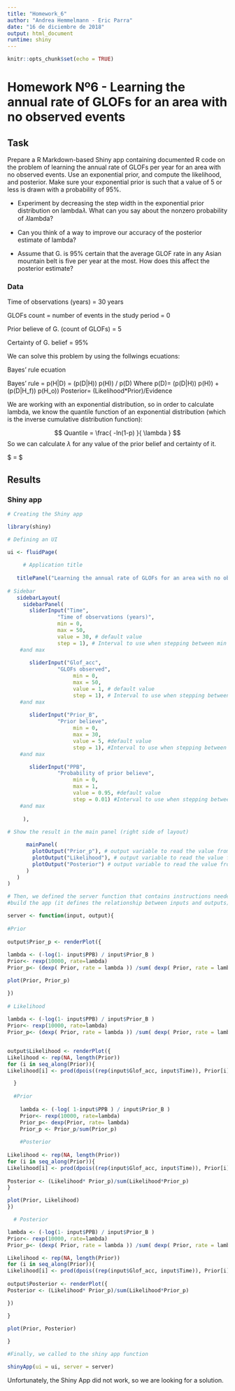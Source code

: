 ---
title: "Homework_6"
author: "Andrea Hemmelmann - Eric Parra"
date: "16 de diciembre de 2018"
output: html_document
runtime: shiny
---

```{r setup, include=FALSE}
knitr::opts_chunk$set(echo = TRUE)
```

# Homework Nº6 - Learning the annual rate of GLOFs for an area with no observed events

## Task

Prepare a R Markdown-based Shiny app containing documented R code on the problem of learning the annual rate of GLOFs per year for an area with no observed events. Use an exponential prior, and compute the likelihood, and posterior. Make sure your exponential prior is such that a value of 5 or less is drawn with a probability of 95%.

- Experiment by decreasing the step width in the exponential prior distribution on lambda𝜆. What can you say about the nonzero probability of 𝜆lambda? 

- Can you think of a way to improve our accuracy of the posterior estimate of lambda?

- Assume that G. is 95% certain that the average GLOF rate in any Asian mountain belt is five per year at the most. How does this affect the posterior estimate?

### Data

Time of observations (years) = 30 years

GLOFs count = number of events in the study period = 0

Prior believe of G. (count of GLOFs) = 5

Certainty of G. belief = 95%

We can solve this problem by using the follwings ecuations:

Bayes' rule ecuation

Bayes' rule = p(H|D) = (p(D|H)) p(H)) / p(D)
Where p(D)= (p(D|H)) p(H)) + (p(D|H_f)) p(H_o))
Posterior= (Likelihood*Prior)/Evidence

We are working with an exponential distribution, so in order to calculate lambda, 
we know the quantile function of an exponential distribution 
(which is the inverse cumulative distribution function):

$$ Quantile = \frac{ -ln(1-p) }{ \lambda } $$
So we can calculate $\lambda$ for any value of the prior belief and certainty of it.

$  \lambda = \frac{ -ln(1-p) }{ Quantile } $

## Results

### Shiny app

```{r}

# Creating the Shiny app

library(shiny)

# Defining an UI

ui <- fluidPage(
  
     # Application title
  
   titlePanel("Learning the annual rate of GLOFs for an area with no observed events"), 
  
# Sidebar
   sidebarLayout(
     sidebarPanel(
       sliderInput("Time",
                "Time of observations (years)",
                min = 0,
                max = 50,
                value = 30, # default value
                step = 1), # Interval to use when stepping between min 
    #and max
       
       sliderInput("Glof_acc",
                "GLOFs observed",
                     min = 0,
                     max = 50,
                     value = 1, # default value
                     step = 1), # Interval to use when stepping between min 
    #and max
        
       sliderInput("Prior_B",
                "Prior believe",
                     min = 0,
                     max = 30,
                     value = 5, #default value
                     step = 1), #Interval to use when stepping between min 
    #and max

       sliderInput("PPB",
                "Probability of prior believe",
                     min = 0,
                     max = 1,
                     value = 0.95, #default value
                     step = 0.01) #Interval to use when stepping between min 
    #and max
       
     ),
    
# Show the result in the main panel (right side of layout)

      mainPanel(
        plotOutput("Prior_p"), # output variable to read the value from
        plotOutput("Likelihood"), # output variable to read the value from
        plotOutput("Posterior") # output variable to read the value from
      )
   )
)

# Then, we defined the server function that contains instructions needed to 
#build the app (it defines the relationship between inputs and outputs)

server <- function(input, output){
  
#Prior
  
output$Prior_p <- renderPlot({
  
lambda <- (-log(1- input$PPB) / input$Prior_B )
Prior<- rexp(10000, rate=lambda) 
Prior_p<- (dexp( Prior, rate = lambda )) /sum( dexp( Prior, rate = lambda ))

plot(Prior, Prior_p)

})
    
# Likelihood 
    
lambda <- (-log(1- input$PPB) / input$Prior_B )
Prior<- rexp(10000, rate=lambda) 
Prior_p<- (dexp( Prior, rate = lambda )) /sum( dexp( Prior, rate = lambda ))


output$Likelihood <- renderPlot({
Likelihood <- rep(NA, length(Prior))  
for (i in seq_along(Prior)){
Likelihood[i] <- prod(dpois((rep(input$Glof_acc, input$Time)), Prior[i]))

  }
  
  #Prior
  
    lambda <- (-log( 1-input$PPB ) / input$Prior_B )
    Prior<- rexp(10000, rate=lambda) 
    Prior_p<- dexp(Prior, rate= lambda) 
    Prior_p <- Prior_p/sum(Prior_p)
    
    #Posterior
    
Likelihood <- rep(NA, length(Prior))  
for (i in seq_along(Prior)){
Likelihood[i] <- prod(dpois((rep(input$Glof_acc, input$Time)), Prior[i]))
    
Posterior <- (Likelihood* Prior_p)/sum(Likelihood*Prior_p)
}

plot(Prior, Likelihood)
})

  # Posterior

lambda <- (-log(1- input$PPB) / input$Prior_B )
Prior<- rexp(10000, rate=lambda) 
Prior_p<- (dexp( Prior, rate = lambda )) /sum( dexp( Prior, rate = lambda ))

Likelihood <- rep(NA, length(Prior))  
for (i in seq_along(Prior)){
Likelihood[i] <- prod(dpois((rep(input$Glof_acc, input$Time)), Prior[i]))
  
output$Posterior <- renderPlot({
Posterior <- (Likelihood* Prior_p)/sum(Likelihood*Prior_p)

})  

}

plot(Prior, Posterior)
 
}

#Finally, we called to the shiny app function

shinyApp(ui = ui, server = server)

```

Unfortunately, the Shiny App did not work, so we are looking for a solution.
